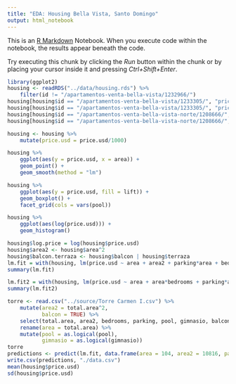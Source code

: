 ```yaml
---
title: "EDA: Housing Bella Vista, Santo Domingo"
output: html_notebook
---
```


This is an [R Markdown](http://rmarkdown.rstudio.com) Notebook. When you execute code within the notebook, the results appear beneath the code. 

Try executing this chunk by clicking the *Run* button within the chunk or by placing your cursor inside it and pressing *Ctrl+Shift+Enter*. 

```r
library(ggplot2)
housing <- readRDS("../data/housing.rds") %>%
    filter(id != "/apartamentos-venta-bella-vista/1232966/")
housing[housing$id == "/apartamentos-venta-bella-vista/1233305/", "price"] = 7800000
housing[housing$id == "/apartamentos-venta-bella-vista/1233305/", "price.usd"] = 7800000/58.5
housing[housing$id == "/apartamentos-venta-bella-vista-norte/1208666/", "currency"] = "US$"
housing[housing$id == "/apartamentos-venta-bella-vista-norte/1208666/", "price.usd"] = 180000
```

```r
housing <- housing %>%
    mutate(price.usd = price.usd/1000)
```

```r
housing %>%
    ggplot(aes(y = price.usd, x = area)) +
    geom_point() +
    geom_smooth(method = "lm")

housing %>%
    ggplot(aes(y = price.usd, fill = lift)) +
    geom_boxplot() +
    facet_grid(cols = vars(pool))

housing %>%
    ggplot(aes(log(price.usd))) +
    geom_histogram()
```

```r
housing$log.price = log(housing$price.usd)
housing$area2 <- housing$area^2
housing$balcon.terraza <- housing$balcon | housing$terraza
lm.fit = with(housing, lm(price.usd ~ area + area2 + parking*area + bedrooms*area + pool + gimnasio + balcon*area))
summary(lm.fit)

lm.fit2 = with(housing, lm(price.usd ~ area + area*bedrooms + parking*area + lobby + pool + gimnasio + story + balcon))
summary(lm.fit2)

torre <- read.csv("../source/Torre Carmen I.csv") %>%
    mutate(area2 = total.area^2,
           balcon = TRUE) %>%
    select(total.area, area2, bedrooms, parking, pool, gimnasio, balcon) %>%
    rename(area = total.area) %>%
    mutate(pool = as.logical(pool),
           gimnasio = as.logical(gimnasio))
torre
predictions <- predict(lm.fit, data.frame(area = 104, area2 = 10816, parking = 2, bedrooms = 2, pool = TRUE, gimnasio = TRUE, balcon = TRUE), interval = "prediction")
write.csv(predictions, "./data.csv")
mean(housing$price.usd)
sd(housing$price.usd)
```

